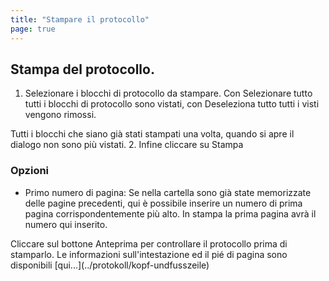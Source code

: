 ```yaml
---
title: "Stampare il protocollo"
page: true
---
```

## Stampa del protocollo.

1. Selezionare i blocchi di protocollo da stampare.  Con <Border>Selezionare tutto</Border>  tutti i blocchi di protocollo sono vistati, con <Border>Deseleziona tutto</Border>  tutti i visti vengono rimossi.


<Success>
Tutti i blocchi che siano gi&#224; stati stampati una volta, quando si apre il dialogo non sono pi&#249; vistati.

</Success>
2. Infine cliccare su <Border>Stampa</Border> 



### Opzioni

- <Bold> Primo numero di pagina: </Bold>  Se nella cartella sono gi&#224; state memorizzate delle pagine precedenti, qui &#232; possibile inserire un numero di prima pagina corrispondentemente pi&#249; alto. In stampa la prima pagina avr&#224; il numero qui inserito.




<Success>
Cliccare sul bottone  <Border>Anteprima</Border>  per controllare il protocollo prima di stamparlo.
</Success>

<Success>
Le informazioni sull&#39;intestazione ed il pi&#233; di pagina sono disponibili [qui...](../protokoll/kopf-undfusszeile)
</Success>

